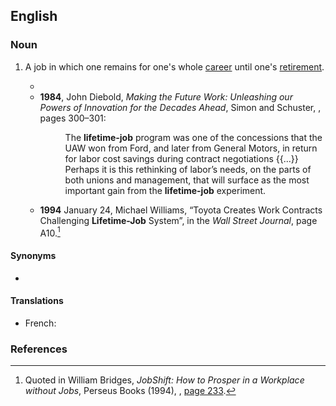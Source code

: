 ==English==

===Noun===
{{en-noun}}

# {{lb|en|US}} A job in which one remains for one's whole [[career]] until one's [[retirement]].
#* {{quote-book|en|year=1972|author=Jerome Johnston|author2=Jerald G. Bachman|title=Young Men and Military Service|url=http://books.google.com/books?id=S2YZAAAAIAAJ|page=39|isbn=9780879441227
|passage=So, while choice of military service as a '''lifetime-job''' preference should be indicative of an orientation to military life, the reverse is not true: many people may be predisposed to service life without expressing it as a job preference.}}
#* '''1984''', John Diebold, ''Making the Future Work: Unleashing our Powers of Innovation for the Decades Ahead'',<sup >[http://books.google.com/books?id=iVm4AAAAIAAJ ]</sup> Simon and Schuster, {{ISBN|9780671456573}}, pages 300–301:
#*: The '''lifetime-job''' program was one of the concessions that the UAW won from Ford, and later from General Motors, in return for labor cost savings during contract negotiations {{...}} Perhaps it is this rethinking of labor’s needs, on the parts of both unions and management, that will surface as the most important gain from the '''lifetime-job''' experiment.
#* '''1994''' January 24, Michael Williams, “Toyota Creates Work Contracts Challenging '''Lifetime-Job''' System”, in the ''Wall Street Journal'', page A10.<ref>Quoted in William Bridges, ''JobShift: How to Prosper in a Workplace without Jobs'', Perseus Books (1994), {{ISBN|978-0-201-48933-0}}, [http://books.google.com/books?id=IJN8FRr_RnkC&pg=PA233&dq=lifetime-job page 233].</ref>

====Synonyms====
* {{sense|job for one's whole career}} {{l|en|job for life}}

====Translations====
{{trans-top|A job for one's whole career}}
* French: {{t|fr|emploi à vie|m}}
{{trans-mid}}
{{trans-bottom}}

===References===
<references/>